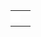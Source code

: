 {{en/Community/Scenarios/Scenarios by size}}

{|
|-
|style="border:none;background:white"|
{{en/Scenario/Islands}}

|style="border:none;background:white"|

|-
|style="border:none;background:white"|

|-
|style="border:none;background:white"|

|-
|}